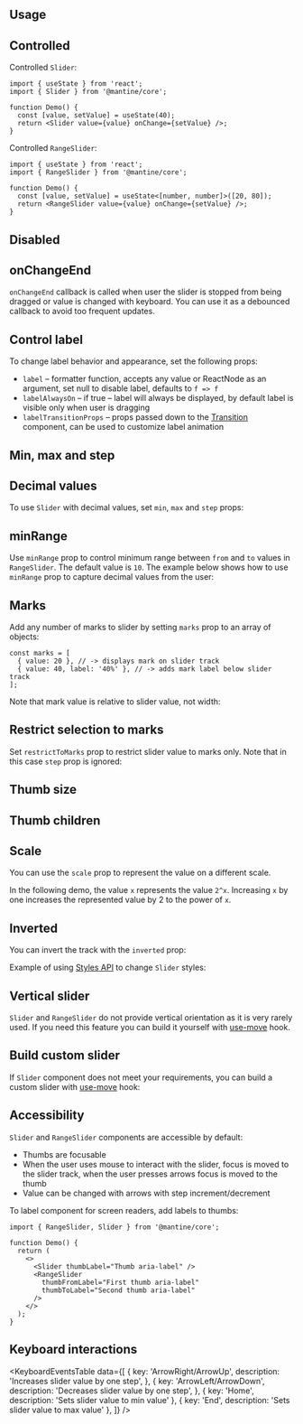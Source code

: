 

## Usage

<Demo data={SliderDemos.configurator} />

## Controlled

Controlled `Slider`:

```tsx
import { useState } from 'react';
import { Slider } from '@mantine/core';

function Demo() {
  const [value, setValue] = useState(40);
  return <Slider value={value} onChange={setValue} />;
}
```

Controlled `RangeSlider`:

```tsx
import { useState } from 'react';
import { RangeSlider } from '@mantine/core';

function Demo() {
  const [value, setValue] = useState<[number, number]>([20, 80]);
  return <RangeSlider value={value} onChange={setValue} />;
}
```

## Disabled

<Demo data={SliderDemos.disabled} />

## onChangeEnd

`onChangeEnd` callback is called when user the slider is stopped from being dragged or value is changed with keyboard.
You can use it as a debounced callback to avoid too frequent updates.

<Demo data={SliderDemos.changeEnd} />

## Control label

To change label behavior and appearance, set the following props:

- `label` – formatter function, accepts any value or ReactNode as an argument, set null to disable label, defaults to `f => f`
- `labelAlwaysOn` – if true – label will always be displayed, by default label is visible only when user is dragging
- `labelTransitionProps` – props passed down to the [Transition](/core/transition) component, can be used to customize label animation

<Demo data={SliderDemos.label} />

## Min, max and step

<Demo data={SliderDemos.step} />

## Decimal values

To use `Slider` with decimal values, set `min`, `max` and `step` props:

<Demo data={SliderDemos.decimal} />

## minRange

Use `minRange` prop to control minimum range between `from` and `to` values
in `RangeSlider`. The default value is `10`. The example below shows how to
use `minRange` prop to capture decimal values from the user:

<Demo data={SliderDemos.decimalRange} />

## Marks

Add any number of marks to slider by setting `marks` prop to an array of objects:

```tsx
const marks = [
  { value: 20 }, // -> displays mark on slider track
  { value: 40, label: '40%' }, // -> adds mark label below slider track
];
```

Note that mark value is relative to slider value, not width:

<Demo data={SliderDemos.marks} />

## Restrict selection to marks

Set `restrictToMarks` prop to restrict slider value to marks only. Note that in
this case `step` prop is ignored:

<Demo data={SliderDemos.restrictToMarks} />

## Thumb size

<Demo data={SliderDemos.thumbSize} />

## Thumb children

<Demo data={SliderDemos.thumbChildren} />

## Scale

You can use the `scale` prop to represent the value on a different scale.

In the following demo, the value `x` represents the value `2^x`. Increasing `x` by one increases the represented value by 2 to the power of `x`.

<Demo data={SliderDemos.scale} />

## Inverted

You can invert the track with the `inverted` prop:

<Demo data={SliderDemos.inverted} />

<StylesApiSelectors component="Slider" />

<Demo data={SliderDemos.stylesApi} />

Example of using [Styles API](/styles/styles-api/) to change `Slider` styles:

<Demo data={SliderDemos.customize} />

## Vertical slider

`Slider` and `RangeSlider` do not provide vertical orientation as it is very rarely used.
If you need this feature you can build it yourself with [use-move](/hooks/use-move/) hook.

## Build custom slider

If `Slider` component does not meet your requirements, you can build a custom slider with [use-move](/hooks/use-move/) hook:

<Demo data={SliderDemos.customSlider} />

## Accessibility

`Slider` and `RangeSlider` components are accessible by default:

- Thumbs are focusable
- When the user uses mouse to interact with the slider, focus is moved to the slider track, when the user presses arrows focus is moved to the thumb
- Value can be changed with arrows with step increment/decrement

To label component for screen readers, add labels to thumbs:

```tsx
import { RangeSlider, Slider } from '@mantine/core';

function Demo() {
  return (
    <>
      <Slider thumbLabel="Thumb aria-label" />
      <RangeSlider
        thumbFromLabel="First thumb aria-label"
        thumbToLabel="Second thumb aria-label"
      />
    </>
  );
}
```

## Keyboard interactions

<KeyboardEventsTable
  data={[
    {
      key: 'ArrowRight/ArrowUp',
      description: 'Increases slider value by one step',
    },
    {
      key: 'ArrowLeft/ArrowDown',
      description: 'Decreases slider value by one step',
    },
    { key: 'Home', description: 'Sets slider value to min value' },
    { key: 'End', description: 'Sets slider value to max value' },
  ]}
/>
